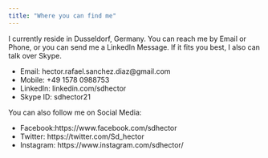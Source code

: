 ```yaml
---
title: "Where you can find me"
---
```

I currently reside in Dusseldorf, Germany. You can reach me by Email or Phone, or you can send me a LinkedIn Message. If it fits you best, I also can talk over Skype. 

* Email: hector.rafael.sanchez.diaz@gmail.com 
* Mobile: +49 1578 0988753
* LinkedIn: linkedin.com/sdhector
* Skype ID: sdhector21

You can also follow me on Social Media:

* Facebook:https://www.facebook.com/sdhector 
* Twitter: https://twitter.com/Sd_hector
* Instagram: https://www.instagram.com/sdhector/



